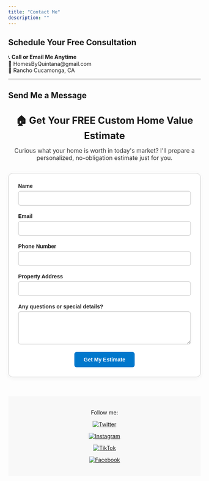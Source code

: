 ```yaml
---
title: "Contact Me"
description: ""
---
```


## Schedule Your Free Consultation

📞 **Call or Email Me Anytime**  
📧 HomesByQuintana@gmail.com  
📍 Rancho Cucamonga, CA

---

## Send Me a Message

```{=html}
<h2 style="text-align: center; font-size: 1.8em; margin-bottom: 10px;">🏠 Get Your FREE Custom Home Value Estimate</h2>
<p style="text-align: center; font-size: 1.1em; color: #333;">
  Curious what your home is worth in today's market? I'll prepare a personalized, no-obligation estimate just for you.
</p>

<form name="home-value" method="POST" data-netlify="true" netlify-honeypot="bot-field" action="/success.html"
      style="max-width: 500px; margin: 30px auto; padding: 25px; border: 1px solid #ccc; border-radius: 12px; background: #ffffff; box-shadow: 0 3px 12px rgba(0,0,0,0.05); font-family: sans-serif;">
  
  <input type="hidden" name="form-name" value="home-value" />

  <!-- Honeypot field -->
  <p style="display: none;">
    <label>Don’t fill this out: <input name="bot-field" /></label>
  </p>

  <div style="margin-bottom: 20px;">
    <label for="name" style="display: block; font-weight: 600; margin-bottom: 5px;">Name</label>
    <input type="text" name="name" id="name" required 
           style="width: 100%; padding: 10px; border: 1px solid #bbb; border-radius: 6px; font-size: 1em;">
  </div>

  <div style="margin-bottom: 20px;">
    <label for="email" style="display: block; font-weight: 600; margin-bottom: 5px;">Email</label>
    <input type="email" name="email" id="email" required 
           style="width: 100%; padding: 10px; border: 1px solid #bbb; border-radius: 6px; font-size: 1em;">
  </div>

  <div style="margin-bottom: 20px;">
    <label for="phone" style="display: block; font-weight: 600; margin-bottom: 5px;">Phone Number</label>
    <input type="tel" name="phone" id="phone" 
           style="width: 100%; padding: 10px; border: 1px solid #bbb; border-radius: 6px; font-size: 1em;">
  </div>

  <div style="margin-bottom: 20px;">
    <label for="address" style="display: block; font-weight: 600; margin-bottom: 5px;">Property Address</label>
    <input type="text" name="address" id="address" required 
           style="width: 100%; padding: 10px; border: 1px solid #bbb; border-radius: 6px; font-size: 1em;">
  </div>

  <div style="margin-bottom: 20px;">
    <label for="message" style="display: block; font-weight: 600; margin-bottom: 5px;">Any questions or special details?</label>
    <textarea name="message" id="message" rows="4" 
              style="width: 100%; padding: 10px; border: 1px solid #bbb; border-radius: 6px; font-size: 1em;"></textarea>
  </div>

  <div style="text-align: center;">
    <button type="submit"
            style="padding: 12px 25px; background-color: #0077cc; color: white; font-size: 1em; font-weight: bold; border: none; border-radius: 6px; cursor: pointer; transition: background 0.3s;">
      Get My Estimate
    </button>
  </div>
</form>
```
<!-- Netlify form registration helper -->
<div style="display: none;">
  <form name="home-value" netlify>
    <input type="text" name="name" />
  </form>
</div>

<footer style="background-color: #f8f8f8; padding: 20px; text-align: center; margin-top: 50px;">
  <p>Follow me:</p>

  <a href="https://twitter.com/HomesbyQuintana" target="_blank">
    <img src="https://img.icons8.com/color/48/twitter.png" alt="Twitter" style="margin: 0 10px;">
  </a>

  <a href="https://instagram.com/homesbyquintana" target="_blank">
    <img src="https://img.icons8.com/color/48/instagram-new.png" alt="Instagram" style="margin: 0 10px;">
  </a>

  <a href="https://www.tiktok.com/@homesbyquintana" target="_blank">
    <img src="https://img.icons8.com/color/48/tiktok.png" alt="TikTok" style="margin: 0 10px;">
  </a>

  <a href="https://www.facebook.com/me/" target="_blank">
    <img src="https://img.icons8.com/color/48/facebook-new.png" alt="Facebook" style="margin: 0 10px;">
  </a>

</footer>
